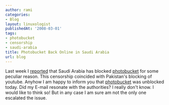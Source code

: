 ```yaml
---
author: rami
categories:
- Blog
layout: linuxologist
publishedAt: '2008-03-01'
tags:
- photobucket
- censorship
- saudi-arabia
title: Photobucket Back Online in Saudi Arabia
url: blog
---
```


Last week I [reported](/2008/02/25/photobucket-blocked-in-ksa) that Saudi Arabia has blocked [photobucket](http://photobucket.com) for some peculiar reason. This censorship coincided with Pakistan's blocking of youtube. Anyhow I am happy to inform you that [photobucket](http://photobucket.com) was unblocked today. Did my E-mail resonate with the authorities? I really don't know. I would like to think so! But in any case I am sure am not the only one escalated the issue.